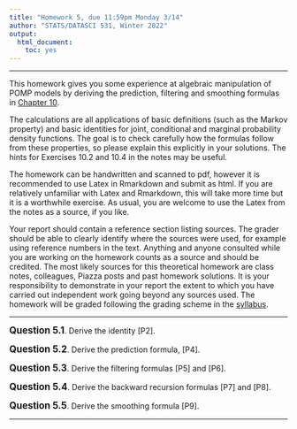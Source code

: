 ```yaml
---
title: "Homework 5, due 11:59pm Monday 3/14"
author: "STATS/DATASCI 531, Winter 2022"
output:
  html_document:
    toc: yes
---
```


\newcommand\prob{\mathbb{P}}
\newcommand\E{\mathbb{E}}
\newcommand\var{\mathrm{Var}}
\newcommand\cov{\mathrm{Cov}}

-----------

This homework gives you some experience at algebraic manipulation of POMP models by deriving the prediction, filtering and smoothing formulas in [Chapter 10](../10/index.html).

The calculations are all applications of basic definitions (such as the Markov property) and basic identities for joint, conditional and marginal probability density functions. 
The goal is to check carefully how the formulas follow from these properties, so please explain this explicitly in your solutions.
The hints for Exercises 10.2 and 10.4 in the notes may be useful.

The homework can be handwritten and scanned to pdf, however it is recommended to use Latex in Rmarkdown and submit as html. If you are relatively unfamiliar with Latex and Rmarkdown, this will take more time but it is a worthwhile exercise. As usual, you are welcome to use the Latex from the notes as a source, if you like.

Your report should contain a reference section listing sources. The grader should be able to clearly identify where the sources were used, for example using reference numbers in the text. Anything and anyone consulted while you are working on the homework counts as a source and should be credited. The most likely sources for this theoretical homework are class notes, colleagues, Piazza posts and past homework solutions. It is your responsibility to demonstrate in your report the extent to which you have carried out independent work going beyond any sources used. The homework will be graded following the grading scheme in the [syllabus](../syllabus.html).


--------

**<big>Question 5.1</big>**. Derive the identity [P2].


**<big>Question 5.2</big>**. Derive the prediction formula, [P4].


**<big>Question 5.3</big>**. Derive the filtering formulas [P5] and [P6].


**<big>Question 5.4</big>**. Derive the backward recursion formulas [P7] and [P8].

**<big>Question 5.5</big>**. Derive the smoothing formula [P9].


-----------------
